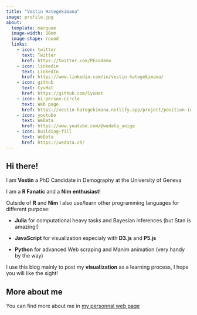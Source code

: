 ```yaml
---
title: "Vestin Hategekimana"
image: profile.jpg
about:
  template: marquee
  image-width: 10em
  image-shape: round
  links:
    - icon: twitter
      text: Twitter
      href: https://twitter.com/PEcodemo
    - icon: linkedin
      text: LinkedIn
      href: https://www.linkedin.com/in/vestin-hategekimana/
    - icon: github
      text: CyuHat
      href: https://github.com/CyuHat
    - icon: bi-person-circle
      text: Web page
      href: https://vestin-hategekimana.netlify.app/project/position-ideologique-des-cantons/
    - icon: youtube
      text: WeData
      href: https://www.youtube.com/@wedata_unige
    - icon: building-fill
      text: WeData
      href: https://wedata.ch/
---
```


## Hi there!

I am **Vestin** a PhD Candidate in Demography at the University of Geneva

I am a **R Fanatic** and a **Nim enthusiast**!

Outside of **R** and **Nim** I also use/learn other programming languages for different purpose:

-   **Julia** for computational heavy tasks and Bayesian inferences (but Stan is amazing!)

-   **JavaScript** for visualization especialy with **D3.js** and **P5.js**

-   **Python** for advanced Web scraping and Manim animation (very handy by the way)

I use this blog mainly to post my **visualization** as a learning process, I hope you will like the sight!

## More about me

You can find more about me in [my personnal web page](https://vestin-hategekimana.netlify.app/project/position-ideologique-des-cantons/)
